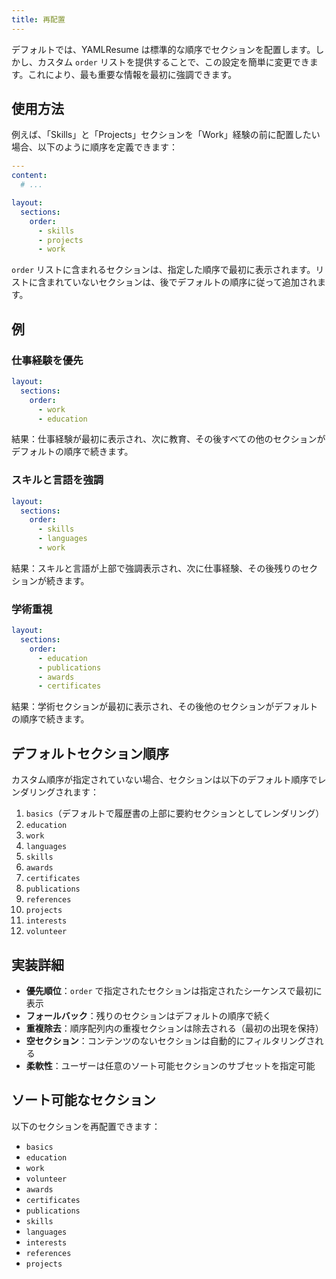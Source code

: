 ```yaml
---
title: 再配置
---
```


デフォルトでは、YAMLResume は標準的な順序でセクションを配置します。しかし、カスタム `order` リストを提供することで、この設定を簡単に変更できます。これにより、最も重要な情報を最初に強調できます。

## 使用方法

例えば、「Skills」と「Projects」セクションを「Work」経験の前に配置したい場合、以下のように順序を定義できます：

```yml lineNumbers title="resume.yml"
---
content:
  # ...

layout:
  sections:
    order:
      - skills
      - projects
      - work
```

`order` リストに含まれるセクションは、指定した順序で最初に表示されます。リストに含まれていないセクションは、後でデフォルトの順序に従って追加されます。

## 例

### 仕事経験を優先

```yml lineNumbers
layout:
  sections:
    order:
      - work
      - education
```

結果：仕事経験が最初に表示され、次に教育、その後すべての他のセクションがデフォルトの順序で続きます。

### スキルと言語を強調

```yml lineNumbers
layout:
  sections:
    order:
      - skills
      - languages
      - work
```

結果：スキルと言語が上部で強調表示され、次に仕事経験、その後残りのセクションが続きます。

### 学術重視

```yml lineNumbers
layout:
  sections:
    order:
      - education
      - publications
      - awards
      - certificates
```

結果：学術セクションが最初に表示され、その後他のセクションがデフォルトの順序で続きます。

## デフォルトセクション順序

カスタム順序が指定されていない場合、セクションは以下のデフォルト順序でレンダリングされます：

1. `basics`（デフォルトで履歴書の上部に要約セクションとしてレンダリング）
2. `education`
3. `work`
4. `languages`
5. `skills`
6. `awards`
7. `certificates`
8. `publications`
9. `references`
10. `projects`
11. `interests`
12. `volunteer`

## 実装詳細

- **優先順位**：`order` で指定されたセクションは指定されたシーケンスで最初に表示
- **フォールバック**：残りのセクションはデフォルトの順序で続く
- **重複除去**：順序配列内の重複セクションは除去される（最初の出現を保持）
- **空セクション**：コンテンツのないセクションは自動的にフィルタリングされる
- **柔軟性**：ユーザーは任意のソート可能セクションのサブセットを指定可能

## ソート可能なセクション

以下のセクションを再配置できます：

- `basics`
- `education`
- `work`
- `volunteer`
- `awards`
- `certificates`
- `publications`
- `skills`
- `languages`
- `interests`
- `references`
- `projects`
